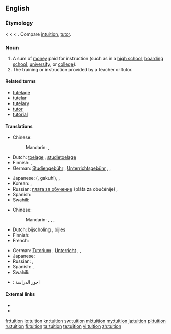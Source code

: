 ==English==
{{wikipedia}}

===Etymology===
< {{etyl|fro}} < {{etyl|la}} {{term|tuitio|tuitiō|guard, protection, defense}} < {{term|tueri|tuēri|to watch, guard, see, observe}}. Compare [[intuition]], [[tutor]].

===Noun===
{{en-noun}}

# A sum of [[money]] paid for instruction (such as in a [[high school]], [[boarding school]], [[university]], or [[college]]).
# The training or instruction provided by a teacher or tutor.

====Related terms====
* [[tutelage]]
* [[tutelar]]
* [[tutelary]]
* [[tutor]]
* [[tutorial]]

====Translations====
{{trans-top|sum of money paid for instruction}}
* Chinese:
*: Mandarin: {{t-|cmn|學費|sc=Hani}}, {{t-|cmn|学费|tr=xuéfèi|sc=Hani}}
* Dutch: [[toelage]] {{f}}, [[studietoelage]] {{f}}
* Finnish: {{t-|fi|lukukausimaksu}}, {{t|fi|koulumaksu}}
* German: [[Studiengebühr]] {{f}}, [[Unterrichtsgebühr]] {{f}}, {{t|de|Studiengebühr|f}}, {{t|de|Unterrichtsgebühr|f}}
{{trans-mid}}
* Japanese: {{Jpan|[[学費]]}} ({{Jpan|[[がくひ]]}}, gakuhi), {{t|ja|学費|tr=がくひ, gakuhi|sc=Jpan}}, {{t|ja|授業料|tr=じゅぎょうりょう, jugyōryō|sc=Jpan}}
* Korean: {{t|ko|학비|tr=hakbi|sc=Kore}}, {{t|ko|學費|sc=Kore}}
* Russian: [[плата за обучение]] (pláta za obučénije) {{f}}, {{t|ru|плата за обучение|f|tr=pláta za obučénije|sc=Cyrl}}
* Spanish: {{t+|es|colegiatura|f}}
* Swahili: {{t+|sw|masomo ya ziada|xs=Swahili}}
{{trans-bottom}}

{{trans-top|training or instruction provided by a teacher or tutor}}
* Chinese:
*: Mandarin: {{t-|cmn|講課|sc=Hani}}, {{t-|cmn|讲课|tr=jiǎngkè|sc=Hani}}, {{i|especially after school/work}} {{t-|cmn|補習|sc=Hani}}, {{t-|cmn|补习|tr=bǔxí|sc=Hani}}
* Dutch: [[bijscholing]] {{f}}, [[bijles]] {{f}}
* Finnish: {{t+|fi|opetus}}
* French: {{t|fr|cours|m|p}}
{{trans-mid}}
* German: [[Tutorium]] {{n}}, [[Unterricht]] {{m}}, {{t|de|Tutorium|n}}, {{t|de|Unterricht|m}}
* Japanese: {{t|ja|教育|tr=きょういく, kyōiku|sc=Jpan}}
* Russian: {{t+|ru|обучение|n|tr=obučénije}}, {{t+|ru|занятия|p|tr=zan'átija}}
* Spanish: {{t+|es|enseñanza|f}}, {{t-|es|clases|f|p}}
* Swahili: {{t+|sw|masomo ya ziada|xs=Swahili}}
{{trans-bottom}}

{{checktrans-top}}
* {{ttbc|Arabic}}: اجور الدراسة
{{checktrans-mid}}
{{checktrans-bottom}}

====External links====
* {{R:Webster 1913}}
* {{R:Century 1911}}

[[fr:tuition]]
[[io:tuition]]
[[kn:tuition]]
[[sw:tuition]]
[[ml:tuition]]
[[my:tuition]]
[[ja:tuition]]
[[pl:tuition]]
[[ru:tuition]]
[[fi:tuition]]
[[ta:tuition]]
[[te:tuition]]
[[vi:tuition]]
[[zh:tuition]]